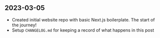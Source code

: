 ## 2023-03-05

- Created initial website repo with basic Next.js boilerplate. The start of the journey!
- Setup `CHANGELOG.md` for keeping a record of what happens in this post
